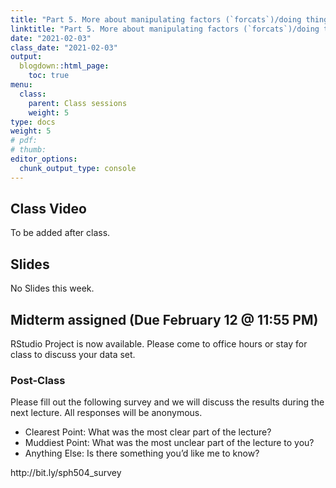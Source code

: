 ```yaml
---
title: "Part 5. More about manipulating factors (`forcats`)/doing things with multiple tables/functions()"
linktitle: "Part 5. More about manipulating factors (`forcats`)/doing things with multiple tables/functions()"
date: "2021-02-03"
class_date: "2021-02-03"
output:
  blogdown::html_page:
    toc: true
menu:
  class:
    parent: Class sessions
    weight: 5
type: docs
weight: 5
# pdf: 
# thumb: 
editor_options: 
  chunk_output_type: console
---
```


## Class Video

To be added after class.

## Slides

No Slides this week.

## Midterm assigned (Due February 12 @ 11:55 PM)

RStudio Project is now available. Please come to office hours or stay for class to discuss your data set.

### Post-Class

Please fill out the following survey and we will discuss the results during the next lecture. All responses will be anonymous.

- Clearest Point: What was the most clear part of the lecture?
- Muddiest Point: What was the most unclear part of the lecture to you?
- Anything Else: Is there something you'd like me to know?

http://bit.ly/sph504_survey

